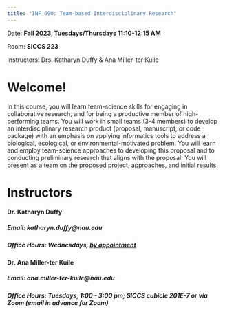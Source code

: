 ```yaml
---
title: "INF 690: Team-based Interdisciplinary Research"
---
```


Date: **Fall 2023, Tuesdays/Thursdays 11:10-12:15 AM**

Room: **SICCS 223**

Instructors: Drs. Katharyn Duffy & Ana Miller-ter Kuile

# Welcome!

In this course, you will learn team-science skills for engaging in collaborative research, and for being a productive member of high-performing teams. You will work in small teams (3-4 members) to develop an interdisciplinary research product (proposal, manuscript, or code package) with an emphasis on applying informatics tools to address a biological, ecological, or environmental-motivated problem. You will learn and employ team-science approaches to developing this proposal and to conducting preliminary research that aligns with the proposal. You will present as a team on the proposed project, approaches, and initial results.

# Instructors

#### Dr. Katharyn Duffy

##### Email: katharyn.duffy\@nau.edu

##### Office Hours: Wednesdays, [by appointment](https://calendly.com/katharynduffy/team-based-office-hours)

#### Dr. Ana Miller-ter Kuile

##### Email: ana.miller-ter-kuile\@nau.edu

##### Office Hours: Tuesdays, 1:00 - 3:00 pm; SICCS cubicle 201E-7 or via Zoom (email in advance for Zoom)

\

# 
